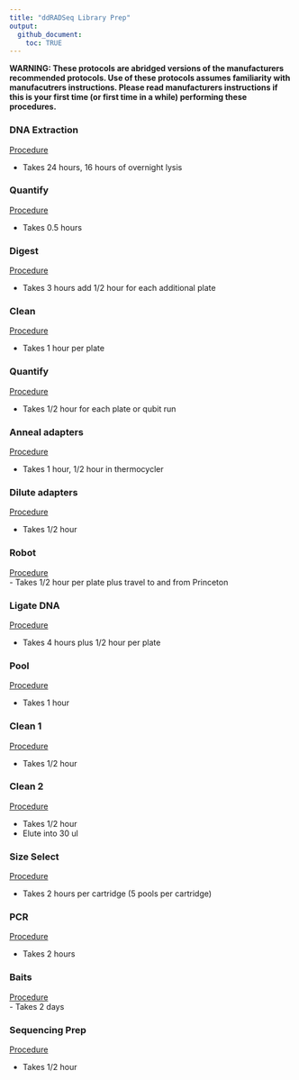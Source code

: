 ```yaml
---
title: "ddRADSeq Library Prep"
output: 
  github_document:
    toc: TRUE
---
```


**WARNING: These protocols are abridged versions of the manufacturers recommended protocols.  Use of these protocols assumes familiarity with manufacutrers instructions.  Please read manufacturers instructions if this is your first time (or first time in a while) performing these procedures.**


### DNA Extraction  
[Procedure](https://pinskylab.github.io/laboratory/protocols/dna_extraction_ali.nb.html)  

- Takes 24 hours, 16 hours of overnight lysis  

### Quantify  
[Procedure](https://pinskylab.github.io/laboratory/protocols/quant_dna.nb.html)   

- Takes 0.5 hours   

### Digest  
[Procedure](https://pinskylab.github.io/laboratory/protocols/digest_dna.nb.html)   

- Takes 3 hours add 1/2 hour for each additional plate  

### Clean  
[Procedure](https://pinskylab.github.io/laboratory/protocols/ampure.nb.html)  

- Takes 1 hour per plate
  
  
### Quantify  
[Procedure](https://pinskylab.github.io/laboratory/protocols/quant_dna.nb.html)   

- Takes 1/2 hour for each plate or qubit run  

### Anneal adapters  
[Procedure](https://pinskylab.github.io/laboratory/protocols/anneal.nb.html)

- Takes 1 hour, 1/2 hour in thermocycler

### Dilute adapters  
[Procedure](https://pinskylab.github.io/laboratory/protocols/adapter_working_stock.nb.html)

- Takes 1/2 hour  

### Robot  
[Procedure](https://pinskylab.github.io/laboratory/protocols/robot.nb.html)  
- Takes 1/2 hour per plate plus travel to and from Princeton  

### Ligate DNA  
[Procedure](https://pinskylab.github.io/laboratory/protocols/ligation_ddradseq.nb.html)  

- Takes 4 hours plus 1/2 hour per plate  

### Pool  
[Procedure](https://pinskylab.github.io/laboratory/protocols/pool.nb.html)  

- Takes 1 hour  

### Clean 1  
[Procedure](https://pinskylab.github.io/laboratory/protocols/ampure.nb.html)  

- Takes 1/2 hour  

### Clean 2  
[Procedure](https://pinskylab.github.io/laboratory/protocols/ampure.nb.html)  

- Takes 1/2 hour  
- Elute into 30 ul  

### Size Select  
[Procedure](https://pinskylab.github.io/laboratory/protocols/pippin.nb.html)  

- Takes 2 hours per cartridge (5 pools per cartridge)  

### PCR  
[Procedure](https://pinskylab.github.io/laboratory/protocols/lib-amp_ddradseq.nb.html)  

- Takes 2 hours  

### Baits  
[Procedure](https://pinskylab.github.io/laboratory/protocols/baits.nb.html)  
- Takes 2 days  

### Sequencing Prep  
[Procedure](https://pinskylab.github.io/laboratory/protocols/seq-prep_ddradseq.nb.html)

- Takes 1/2 hour
